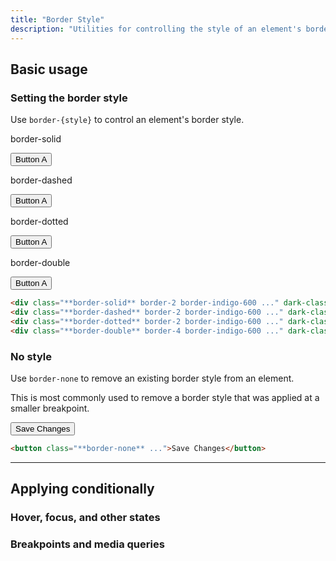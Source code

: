 ```yaml
---
title: "Border Style"
description: "Utilities for controlling the style of an element's borders."
---
```




## Basic usage

### Setting the border style

Use `border-{style}` to control an element's border style.

<Example>
  <div class="flex flex-col sm:flex-row items-center justify-around gap-4 text-white text-sm text-center font-bold leading-6">
    <div class="flex flex-col items-center shrink-0">
      <p class="font-medium text-sm text-slate-500 font-mono text-center mb-3 dark:text-slate-400">border-solid</p>
      <button class="px-4 py-2 font-semibold text-sm bg-white text-slate-700 dark:bg-slate-700 dark:text-white rounded-md shadow-sm ring-1 ring-slate-900/5 border-indigo-500 dark:border-sky-500 border-2 border-solid">Button A</button>
    </div>
    <div class="flex flex-col items-center shrink-0">
      <p class="font-medium text-sm text-slate-500 font-mono text-center mb-3 dark:text-slate-400">border-dashed</p>
      <button class="px-4 py-2 font-semibold text-sm bg-white text-slate-700 dark:bg-slate-700 dark:text-white rounded-md shadow-sm ring-1 ring-slate-900/5 border-indigo-500 dark:border-sky-500 border-2 border-dashed">Button A</button>
    </div>
    <div class="flex flex-col items-center shrink-0">
      <p class="font-medium text-sm text-slate-500 font-mono text-center mb-3 dark:text-slate-400">border-dotted</p>
      <button class="px-4 py-2 font-semibold text-sm bg-white text-slate-700 dark:bg-slate-700 dark:text-white rounded-md shadow-sm ring-1 ring-slate-900/5 border-indigo-500 dark:border-sky-500 border-2 border-dotted">Button A</button>
    </div>
    <div class="flex flex-col items-center shrink-0">
      <p class="font-medium text-sm text-slate-500 font-mono text-center mb-3 dark:text-slate-400">border-double</p>
      <button class="px-4 py-2 font-semibold text-sm bg-white text-slate-700 dark:bg-slate-700 dark:text-white rounded-md shadow-sm ring-1 ring-slate-900/5 border-indigo-500 dark:border-sky-500 border-4 border-double">Button A</button>
    </div>
  </div>
</Example>

```html
<div class="**border-solid** border-2 border-indigo-600 ..." dark-class="**border-solid** border-2 border-sky-500 ..."></div>
<div class="**border-dashed** border-2 border-indigo-600 ..." dark-class="**border-dashed** border-2 border-sky-500 ..."></div>
<div class="**border-dotted** border-2 border-indigo-600 ..." dark-class="**border-dotted** border-2 border-sky-500 ..."></div>
<div class="**border-double** border-4 border-indigo-600 ..." dark-class="**border-double** border-4 border-sky-500 ..."></div>
```

### No style

Use `border-none` to remove an existing border style from an element.

This is most commonly used to remove a border style that was applied at a smaller breakpoint.

<Example>
  <div class="flex justify-center gap-4 text-white text-sm text-center font-bold leading-6">
    <button class="px-4 py-2 font-semibold text-sm bg-white text-slate-700 dark:bg-slate-700 dark:text-white rounded-md shadow-sm ring-1 ring-slate-900/5 dark:ring-white/10 dark:ring-inset border-indigo-500 border-2 border-none">Save Changes</button>
  </div>
</Example>

```html
<button class="**border-none** ...">Save Changes</button>
```

---

## <Heading ignore>Applying conditionally</Heading>

### <Heading ignore>Hover, focus, and other states</Heading>

<HoverFocusAndOtherStates defaultClass="border-solid" featuredClass="border-dotted" />

### <Heading ignore>Breakpoints and media queries</Heading>

<BreakpointsAndMediaQueries defaultClass="border-solid" featuredClass="border-dotted" />
